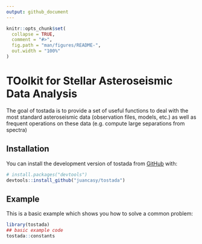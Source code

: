 ```yaml
---
output: github_document
---
```


<!-- README.md is generated from README.Rmd. Please edit that file -->

```r
knitr::opts_chunk$set(
  collapse = TRUE,
  comment = "#>",
  fig.path = "man/figures/README-",
  out.width = "100%"
)
```

# TOolkit for Stellar Asteroseismic Data Analysis

<!-- badges: start -->
<!-- badges: end -->

The goal of tostada is to provide a set of useful functions to deal with the
most standard asteroseismic data (observation files, models, etc.) as well as
frequent operations on these data (e.g. compute large separations from spectra)

## Installation

You can install the development version of tostada from [GitHub](https://github.com/) with:

``` r
# install.packages("devtools")
devtools::install_github("juancasy/tostada")
```

## Example

This is a basic example which shows you how to solve a common problem:

```r
library(tostada)
## basic example code
tostada::constants
```

```r

```

<!-- You'll still need to render `README.Rmd` regularly, to keep `README.md` up-to-date. `devtools::build_readme()` is handy for this. You could also use GitHub Actions to re-render `README.Rmd` every time you push. An example workflow can be found here: <https://github.com/r-lib/actions/tree/v1/examples>. -->

<!-- You can also embed plots, for example: -->

<!-- ```{r pressure, echo = FALSE} -->
<!-- plot(pressure) -->
<!-- ``` -->

<!-- In that case, don't forget to commit and push the resulting figure files, so they display on GitHub and CRAN. -->
